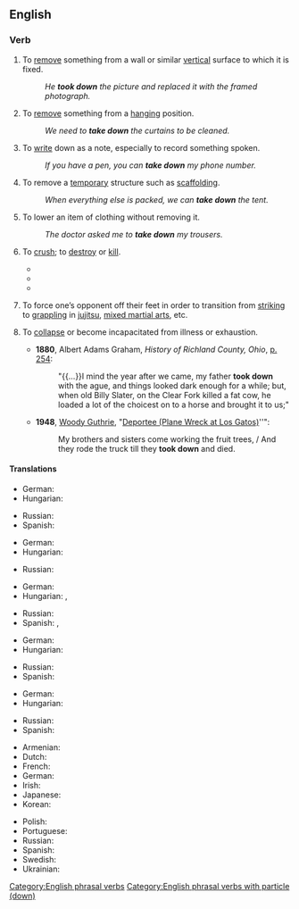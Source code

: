 {{also|takedown}}
==English==

===Verb===
{{en-verb|takes down|taking down|took down|taken down}}

# To [[remove]] something from a wall or similar [[vertical]] surface to which it is fixed.
#: ''He '''took down''' the picture and replaced it with the framed photograph.''
# To [[remove]] something from a [[hanging]] position.
#: ''We need to '''take down''' the curtains to be cleaned.''
# To [[write]] down as a note, especially to record something spoken.
#: ''If you have a pen, you can '''take down''' my phone number.''
# To remove a [[temporary]] structure such as [[scaffolding]].
#: ''When everything else is packed, we can '''take down''' the tent.''
# To lower an item of clothing without removing it.
#: ''The doctor asked me to '''take down''' my trousers.''
# {{lb|en|of a person}} To [[crush]]; to [[destroy]] or [[kill]].
#* {{quote-book|title=Take It Down|author=Kira Sinclair|year=2012|page=191|ISBN=0373796765|passage=It took me eight years to get enough on the asshole to try and '''take him down'''.}}
#* {{quote-book|title=Take Down|author=Mallery Malone|year=2014|ISBN=1466854847|passage=They'd had occasion to see Peyton Armistead in all his righteous fury and she knew they wouldn't hesitate to '''take him down''' if she gave the word.}}
#* {{quote-book|title=The Bone Clocks|author=David Mitchell|year=2014|page=431|ISBN=9780340921609|passage=So Marinus, me and a few other unthanked individuals - Atemporals for the most part, with some mortal collaborators -- make it our business to ...'''take them down'''.}}
# {{lb|en|combat sports}} To force one’s opponent off their feet in order to transition from [[striking]] to [[grappling]] in [[jujitsu]], [[mixed martial arts]], etc.
# {{lb|en|intransitive|colloquial}} To [[collapse]] or become incapacitated from illness or exhaustion.
#* '''1880''', Albert Adams Graham, ''History of Richland County, Ohio'', [[:s:Page:History of Richland County, Ohio.djvu/266|p. 254]]:
#*:"{{...}}I mind the year after we came, my father '''took down''' with the ague, and things looked dark enough for a while; but, when old Billy Slater, on the Clear Fork killed a fat cow, he loaded a lot of the choicest on to a horse and brought it to us;{{nb...}}"
#* '''1948''', [[:w:Woody Guthrie|Woody Guthrie]], "[[:w:Deportee (Plane Wreck at Los Gatos)|Deportee (Plane Wreck at Los Gatos)]]''":
#*:My brothers and sisters come working the fruit trees, / And they rode the truck till they '''took down''' and died.

====Translations====
{{trans-top|remove something from a wall or similar vertical surface to which it is fixed}}
* German: {{t-check|de|herunter nehmen}}
* Hungarian: {{t+|hu|levesz}}
{{trans-mid}}
* Russian: {{t+|ru|снимать|impf}}
* Spanish: {{t+|es|descolgar}}
{{trans-bottom}}

{{trans-top|remove something from a hanging position}}
* German: {{t-check|de|herunter nehmen}}
* Hungarian: {{t+|hu|levesz}}
{{trans-mid}}
* Russian: {{t+|ru|снимать|impf}}
{{trans-bottom}}

{{trans-top|write a note, usually recording something that is said}}
* German: {{t-check|de|niederschreiben}}
* Hungarian: {{t+|hu|leír}}, {{t+|hu|lejegyez}}
{{trans-mid}}
* Russian: {{t+|ru|записывать|impf}}
* Spanish: {{t+|es|anotar}}, {{t+|es|apuntar}}
{{trans-bottom}}

{{trans-top|remove a temporary structure such as scaffolding}}
* German: {{t-check|de|herunter nehmen}}
* Hungarian: {{t+|hu|lebont}}
{{trans-mid}}
* Russian: {{t+|ru|убрать|pf}}
* Spanish: {{t+|es|desmontar}}
{{trans-bottom}}

{{trans-top|lower an item of clothing without removing it}}
* German: {{t-check|de|herunter lassen}}
* Hungarian: {{t+|hu|levesz}}
{{trans-mid}}
* Russian: {{t+|ru|приспустить|pf}}
* Spanish: {{t+|es|bajarse}}
{{trans-bottom}}

{{trans-top|combat sports}}
* Armenian: {{t-needed|hy}}
* Dutch: {{t-needed|nl}}
* French: {{t-needed|fr}}
* German: {{t-needed|de}}
* Irish: {{t|ga|leag}}
* Japanese: {{t-needed|ja}}
* Korean: {{t-needed|ko}}
{{trans-mid}}
* Polish: {{t-needed|pl}}
* Portuguese: {{t+|pt|derrubar}}
* Russian: {{t+|ru|уронить|pf}} {{qualifier|slang}}
* Spanish: {{t+|es|derribar}}
* Swedish: {{t-needed|sv}}
* Ukrainian: {{t-needed|uk}}
{{trans-bottom}}

[[Category:English phrasal verbs]]
[[Category:English phrasal verbs with particle (down)]]